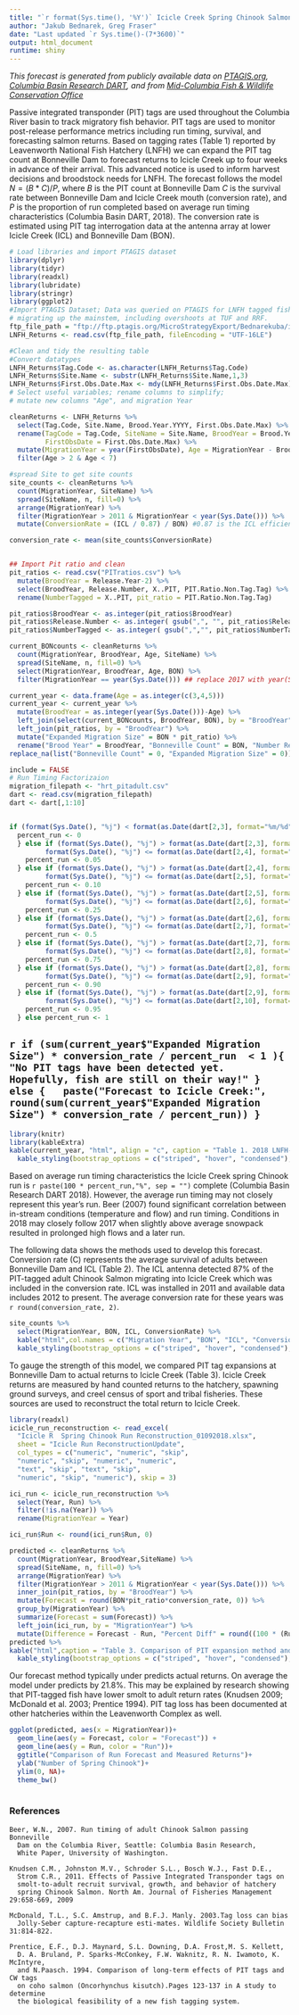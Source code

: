---
title: "`r format(Sys.time(), '%Y')` Icicle Creek Spring Chinook Salmon Forecast"
author: "Jakub Bednarek, Greg Fraser"
date: "Last updated `r Sys.time()-(7*3600)`"
output: html_document
runtime: shiny
---

*This forecast is generated from publicly available data on [PTAGIS.org](https://www.ptagis.org), [Columbia Basin Research DART](http://www.cbr.washington.edu/dart/query/pitadult_hrt), and from [Mid-Columbia Fish & Wildlife Conservation Office](https://www.fws.gov/leavenworthfisheriescomplex/MidColumbiaFWCO/MCFWCOVisit.cfm)*

Passive integrated transponder (PIT) tags are used throughout the Columbia River basin to track migratory fish behavior. PIT tags are used to monitor post-release performance metrics including run timing, survival, and forecasting salmon returns. Based on tagging rates (Table 1) reported by Leavenworth National Fish Hatchery (LNFH) we can expand the PIT tag count at Bonneville Dam to forecast returns to Icicle Creek up to four weeks in advance of their arrival. This advanced notice is used to inform harvest decisions and broodstock needs for LNFH. The forecast follows the model $N = (B * C) / P$, where $B$ is the PIT count at Bonneville Dam $C$ is the survival rate between Bonneville Dam and Icicle Creek mouth (conversion rate), and $P$ is the proportion of run completed based on average run timing characteristics (Columbia Basin DART, 2018). The conversion rate is estimated using PIT tag interrogation data at the antenna array at lower Icicle Creek (ICL) and Bonneville Dam (BON). 

```{r setup, include=FALSE, warning=FALSE}
# Load libraries and import PTAGIS dataset
library(dplyr)
library(tidyr)
library(readxl)
library(lubridate)
library(stringr)
library(ggplot2)
#Import PTAGIS Dataset; Data was queried on PTAGIS for LNFH tagged fish
# migrating up the mainstem, including overshoots at TUF and RRF.
ftp_file_path = "ftp://ftp.ptagis.org/MicroStrategyExport/Bednarekuba/icicle_cr_forecast.csv"
LNFH_Returns <- read.csv(ftp_file_path, fileEncoding = "UTF-16LE")

#Clean and tidy the resulting table
#Convert datatypes
LNFH_Returns$Tag.Code <- as.character(LNFH_Returns$Tag.Code)
LNFH_Returns$Site.Name <- substr(LNFH_Returns$Site.Name,1,3)
LNFH_Returns$First.Obs.Date.Max <- mdy(LNFH_Returns$First.Obs.Date.Max)
# Select useful variables; rename columns to simplify; 
# mutate new columns "Age", and migration Year

cleanReturns <- LNFH_Returns %>%
  select(Tag.Code, Site.Name, Brood.Year.YYYY, First.Obs.Date.Max) %>%
  rename(TagCode = Tag.Code, SiteName = Site.Name, BroodYear = Brood.Year.YYYY,
         FirstObsDate = First.Obs.Date.Max) %>%
  mutate(MigrationYear = year(FirstObsDate), Age = MigrationYear - BroodYear) %>%
  filter(Age > 2 & Age < 7)

#spread Site to get site counts
site_counts <- cleanReturns %>% 
  count(MigrationYear, SiteName) %>% 
  spread(SiteName, n, fill=0) %>% 
  arrange(MigrationYear) %>% 
  filter(MigrationYear > 2011 & MigrationYear < year(Sys.Date())) %>%
  mutate(ConversionRate = (ICL / 0.87) / BON) #0.87 is the ICL efficiency

conversion_rate <- mean(site_counts$ConversionRate)


## Import Pit ratio and clean
pit_ratios <- read.csv("PITratios.csv") %>%
  mutate(BroodYear = Release.Year-2) %>%
  select(BroodYear, Release.Number, X..PIT, PIT.Ratio.Non.Tag.Tag) %>%
  rename(NumberTagged = X..PIT, pit_ratio = PIT.Ratio.Non.Tag.Tag) 

pit_ratios$BroodYear <- as.integer(pit_ratios$BroodYear)
pit_ratios$Release.Number <- as.integer( gsub(",", "", pit_ratios$Release.Number))
pit_ratios$NumberTagged <- as.integer( gsub(",","", pit_ratios$NumberTagged))
```

```{r echo = FALSE, warning = FALSE}
current_BONcounts <- cleanReturns %>% 
  count(MigrationYear, BroodYear, Age, SiteName) %>% 
  spread(SiteName, n, fill=0) %>% 
  select(MigrationYear, BroodYear, Age, BON) %>%
  filter(MigrationYear == year(Sys.Date())) ## replace 2017 with year(Sys.Date())

current_year <- data.frame(Age = as.integer(c(3,4,5)))
current_year <- current_year %>%
  mutate(BroodYear = as.integer(year(Sys.Date()))-Age) %>%
  left_join(select(current_BONcounts, BroodYear, BON), by = "BroodYear" ) %>%
  left_join(pit_ratios, by = "BroodYear") %>%
  mutate("Expanded Migration Size" = BON * pit_ratio) %>%
  rename("Brood Year" = BroodYear, "Bonneville Count" = BON, "Number Released" = Release.Number, "Number Tagged" = NumberTagged, "Ratio Released:Tagged" = pit_ratio)%>%
replace_na(list("Bonneville Count" = 0, "Expanded Migration Size" = 0)) 

include = FALSE
# Run Timing Factorizaion
migration_filepath <- "hrt_pitadult.csv"
dart <- read.csv(migration_filepath)
dart <- dart[,1:10]


if (format(Sys.Date(), "%j") < format(as.Date(dart[2,3], format="%m/%d"), "%j")) {
  percent_run <- 0
  } else if (format(Sys.Date(), "%j") > format(as.Date(dart[2,3], format="%m/%d"), "%j") &
         format(Sys.Date(), "%j") <= format(as.Date(dart[2,4], format="%m/%d"), "%j")){
    percent_run <- 0.05
  } else if (format(Sys.Date(), "%j") > format(as.Date(dart[2,4], format="%m/%d"), "%j") &
         format(Sys.Date(), "%j") <= format(as.Date(dart[2,5], format="%m/%d"), "%j")){
    percent_run <- 0.10
  } else if (format(Sys.Date(), "%j") > format(as.Date(dart[2,5], format="%m/%d"), "%j") &
         format(Sys.Date(), "%j") <= format(as.Date(dart[2,6], format="%m/%d"), "%j")) {
    percent_run <- 0.25
  } else if (format(Sys.Date(), "%j") > format(as.Date(dart[2,6], format="%m/%d"), "%j") &
         format(Sys.Date(), "%j") <= format(as.Date(dart[2,7], format="%m/%d"), "%j")) {
    percent_run <- 0.5
  } else if (format(Sys.Date(), "%j") > format(as.Date(dart[2,7], format="%m/%d"), "%j") &
         format(Sys.Date(), "%j") <= format(as.Date(dart[2,8], format="%m/%d"), "%j")) {
    percent_run <- 0.75
  } else if (format(Sys.Date(), "%j") > format(as.Date(dart[2,8], format="%m/%d"), "%j") &
         format(Sys.Date(), "%j") <= format(as.Date(dart[2,9], format="%m/%d"), "%j")) {
    percent_run <- 0.90
  } else if (format(Sys.Date(), "%j") > format(as.Date(dart[2,9], format="%m/%d"), "%j") &
         format(Sys.Date(), "%j") <= format(as.Date(dart[2,10], format="%m/%d"), "%j")) {
    percent_run <- 0.95
  } else percent_run <- 1 

```
## `r if (sum(current_year$"Expanded Migration Size") * conversion_rate / percent_run  < 1 ){
  "No PIT tags have been detected yet. Hopefully, fish are still on their way!"
} else {
  paste("Forecast to Icicle Creek:", round(sum(current_year$"Expanded Migration Size") * conversion_rate / percent_run))
}`

```{r echo = FALSE}
library(knitr)
library(kableExtra)
kable(current_year, "html", align = "c", caption = "Table 1. 2018 LNFH-origin spring Chinook Salmon migration characterists and migration size estimate.") %>%
  kable_styling(bootstrap_options = c("striped", "hover", "condensed"), full_width = F, position = "left")
```

Based on average run timing characteristics the Icicle Creek spring Chinook run is `r paste(100 * percent_run,"%", sep = "")` complete (Columbia Basin Research DART 2018). However, the average run timing may not closely represent this year's run. Beer (2007) found significant correlation between in-stream conditions (temperature and flow) and run timing. Conditions in 2018 may closely follow 2017 when slightly above average snowpack resulted in prolonged high flows and a later run. 

The following data shows the methods used to develop this forecast. Conversion rate (C) represents the average survival of adults between Bonneville Dam and ICL (Table 2). The ICL antenna detected 87% of the PIT-tagged adult Chinook Salmon migrating into Icicle Creek which was included in the conversion rate. ICL was installed in 2011 and available data includes 2012 to present. The average conversion rate for these years was `r round(conversion_rate, 2)`.

```{r echo = FALSE}
site_counts %>%
  select(MigrationYear, BON, ICL, ConversionRate) %>%
  kable("html",col.names = c("Migration Year", "BON", "ICL", "Conversion Rate"), align = c("c", "c", "l"), caption = "Table 2. PIT tag counts at Bonneville Dam (BON), Icicle Creek Lower Array (ICL) and resulting conversion rates. (PTAGIS, 2018)") %>%
  kable_styling(bootstrap_options = c("striped", "hover", "condensed"), full_width = F, position = "left")
```

To gauge the strength of this model, we compared PIT tag expansions at Bonneville Dam to actual returns to Icicle Creek (Table 3). Icicle Creek returns are measured by hand counted returns to the hatchery, spawning ground surveys, and creel census of sport and tribal fisheries. These sources are used to reconstruct the total return to Icicle Creek.

```{r echo = FALSE}
library(readxl)
icicle_run_reconstruction <- read_excel(
  "Icicle R  Spring Chinook Run Reconstruction_01092018.xlsx", 
  sheet = "Icicle Run ReconstructionUpdate", 
  col_types = c("numeric", "numeric", "skip", 
  "numeric", "skip", "numeric", "numeric", 
  "text", "skip", "text", "skip", 
  "numeric", "skip", "numeric"), skip = 3)

ici_run <- icicle_run_reconstruction %>%
  select(Year, Run) %>%
  filter(!is.na(Year)) %>%
  rename(MigrationYear = Year)

ici_run$Run <- round(ici_run$Run, 0)

predicted <- cleanReturns %>% 
  count(MigrationYear, BroodYear,SiteName) %>% 
  spread(SiteName, n, fill=0) %>% 
  arrange(MigrationYear) %>% 
  filter(MigrationYear > 2011 & MigrationYear < year(Sys.Date())) %>%
  inner_join(pit_ratios, by = "BroodYear") %>%
  mutate(Forecast = round(BON*pit_ratio*conversion_rate, 0)) %>%
  group_by(MigrationYear) %>%
  summarize(Forecast = sum(Forecast)) %>%
  left_join(ici_run, by = "MigrationYear") %>%
  mutate(Difference = Forecast - Run, "Percent Diff" = round((100 * (Run-Forecast) / Run), 0) )
predicted %>%
kable("html",caption = "Table 3. Comparison of PIT expansion method and actual returns to Icicle Creek.") %>%
  kable_styling(bootstrap_options = c("striped", "hover", "condensed"), full_width = F, position = "left")
```

Our forecast method typically under predicts actual returns. On average the model under predicts by 21.8%. This may be explained by research showing that PIT-tagged fish have lower smolt to adult return rates (Knudsen 2009; McDonald et al. 2003; Prentice 1994). PIT tag loss has been documented at other hatcheries within the Leavenworth Complex as well.

```{r echo = FALSE}
ggplot(predicted, aes(x = MigrationYear))+
  geom_line(aes(y = Forecast, color = "Forecast")) +
  geom_line(aes(y = Run, color = "Run"))+
  ggtitle("Comparison of Run Forecast and Measured Returns")+
  ylab("Number of Spring Chinook")+
  ylim(0, NA)+
  theme_bw()
  
```


### References
    Beer, W.N., 2007. Run timing of adult Chinook Salmon passing Bonneville 
      Dam on the Columbia River, Seattle: Columbia Basin Research, 
      White Paper, University of Washington.
    
    Knudsen C.M., Johnston M.V., Schroder S.L., Bosch W.J., Fast D.E., 
      Strom C.R., 2011. Effects of Passive Integrated Transponder tags on 
      smolt-to-adult recruit survival, growth, and behavior of hatchery 
      spring Chinook Salmon. North Am. Journal of Fisheries Management 29:658-669, 2009
      
    McDonald, T.L., S.C. Amstrup, and B.F.J. Manly. 2003.Tag loss can bias
      Jolly-Seber capture-recapture esti-mates. Wildlife Society Bulletin 31:814-822.
    
    Prentice, E.F., D.J. Maynard, S.L. Downing, D.A. Frost,M. S. Kellett, 
      D. A. Bruland, P. Sparks-McConkey, F.W. Waknitz, R. N. Iwamoto, K. McIntyre, 
      and N.Paasch. 1994. Comparison of long-term effects of PIT tags and CW tags 
      on coho salmon (Oncorhynchus kisutch).Pages 123-137 in A study to determine
      the biological feasibility of a new fish tagging system.
